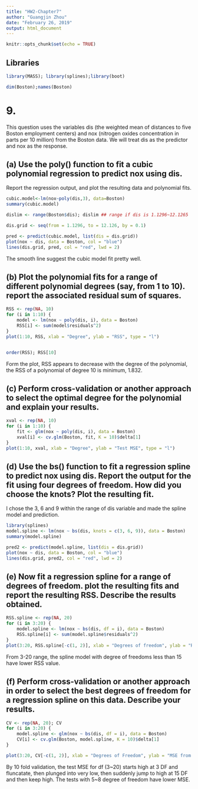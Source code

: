 ---
title: "HW2-Chapter7"
author: "Guangjin Zhou"
date: "February 26, 2019"
output: html_document
---

```{r setup, include=FALSE}
knitr::opts_chunk$set(echo = TRUE)
```

## Libraries

```{r warning=FALSE}
library(MASS); library(splines);library(boot)
```

```{r}
dim(Boston);names(Boston)
```


# 9. 

This question uses the variables dis (the weighted mean of distances to five Boston employment centers) and nox (nitrogen oxides concentration in parts per 10 million) from the Boston data. We will treat dis as the predictor and nox as the response.

## (a) Use the poly() function to fit a cubic polynomial regression to predict nox using dis. 

Report the regression output, and plot the resulting data and polynomial fits.

```{r}
cubic.model<-lm(nox~poly(dis,3), data=Boston)
summary(cubic.model)
```


```{r}
dislim <- range(Boston$dis); dislim ## range if dis is 1.1296~12.1265

dis.grid <- seq(from = 1.1296, to = 12.126, by = 0.1)

pred <- predict(cubic.model, list(dis = dis.grid))
plot(nox ~ dis, data = Boston, col = "blue")
lines(dis.grid, pred, col = "red", lwd = 2)
```

The smooth line suggest the cubic model fit pretty well.


## (b) Plot the polynomial fits for a range of different polynomial degrees (say, from 1 to 10). report the associated residual sum of squares.

```{r}
RSS <- rep(NA, 10)
for (i in 1:10) {
    model <- lm(nox ~ poly(dis, i), data = Boston)
    RSS[i] <- sum(model$residuals^2)
}
plot(1:10, RSS, xlab = "Degree", ylab = "RSS", type = "l")


order(RSS); RSS[10]
```

Form the plot, RSS appears to decrease with the degree of the polynomial, the RSS of a polynomial of degree 10
is  minimum, 1.832. 


## (c) Perform cross-validation or another approach to select the optimal degree for the polynomial and explain your results.


```{r}
xval <- rep(NA, 10)
for (i in 1:10) {
    fit <- glm(nox ~ poly(dis, i), data = Boston)
    xval[i] <- cv.glm(Boston, fit, K = 10)$delta[1]
}
plot(1:10, xval, xlab = "Degree", ylab = "Test MSE", type = "l")
```

## (d) Use the bs() function to fit a regression spline to predict nox using dis. Report the output for the fit using four degrees of freedom. How did you choose the knots? Plot the resulting fit.

I chose the 3, 6 and 9 within the range of dis variable and made the spline model and prediction.

```{r}
library(splines)
model.spline <- lm(nox ~ bs(dis, knots = c(3, 6, 9)), data = Boston)
summary(model.spline)
```


```{r}
pred2 <- predict(model.spline, list(dis = dis.grid))
plot(nox ~ dis, data = Boston, col = "blue")
lines(dis.grid, pred2, col = "red", lwd = 2)
```


## (e) Now fit a regression spline for a range of degrees of freedom. plot the resulting fits and report the resulting RSS. Describe the results obtained.

```{r}
RSS.spline <- rep(NA, 20)
for (i in 3:20) {
    model.spline <- lm(nox ~ bs(dis, df = i), data = Boston)
    RSS.spline[i] <- sum(model.spline$residuals^2)
}
plot(3:20, RSS.spline[-c(1, 2)], xlab = "Degrees of freedom", ylab = "RSS", type = "l")
```

From 3-20 range, the spline model with degree of freedoms less than 15 have lower RSS value.



## (f) Perform cross-validation or another approach in order to select the best degrees of freedom for a regression spline on this data. Describe your results.

```{r warning=FALSE}
CV <- rep(NA, 20); CV
for (i in 3:20) {
    model.spline <- glm(nox ~ bs(dis, df = i), data = Boston)
    CV[i] <- cv.glm(Boston, model.spline, K = 10)$delta[1]
}

```
```{r}
plot(3:20, CV[-c(1, 2)], xlab = "Degrees of Freedom", ylab = "MSE from test", type = "l")
```

By 10 fold validation, the test MSE for df (3~20) starts high at 3 DF and fluncatate, then plunged into very low, then suddenly jump to high at 15 DF and then keep high. The tests with 5~8 degree of freedom have lower MSE.
